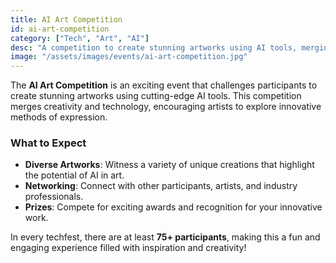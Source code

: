 ```yaml
---
title: AI Art Competition
id: ai-art-competition
category: ["Tech", "Art", "AI"]
desc: "A competition to create stunning artworks using AI tools, merging creativity and technology."
image: "/assets/images/events/ai-art-competition.jpg"
---
```


The **AI Art Competition** is an exciting event that challenges participants to create stunning artworks using cutting-edge AI tools. This competition merges creativity and technology, encouraging artists to explore innovative methods of expression.

### What to Expect
- **Diverse Artworks**: Witness a variety of unique creations that highlight the potential of AI in art.
- **Networking**: Connect with other participants, artists, and industry professionals.
- **Prizes**: Compete for exciting awards and recognition for your innovative work.

In every techfest, there are at least **75+ participants**, making this a fun and engaging experience filled with inspiration and creativity!
